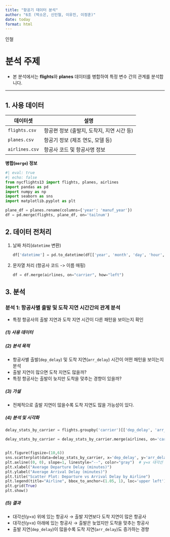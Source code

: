 ```yaml
---
title: "항공기 데이터 분석"
author: "6조 (박소은, 신인철, 이유진, 이정훈)"
date: today
format: html
---
```

인철

# 분석 주제

-   본 분석에서는 **flights**와 **planes** 데이터를 병합하여 특정 변수 간의 관계를 분석합니다.

------------------------------------------------------------------------

## **1. 사용 데이터**

| 데이터셋       | 설명                                       |
|----------------|--------------------------------------------|
| `flights.csv`  | 항공편 정보 (출발지, 도착지, 지연 시간 등) |
| `planes.csv`   | 항공기 정보 (제조 연도, 모델 등)           |
| `airlines.csv` | 항공사 코드 및 항공사명 정보               |

**병합(`merge`) 정보**

```python
#| eval: true
#| echo: false
from nycflights13 import flights, planes, airlines
import pandas as pd
import numpy as np
import seaborn as sns
import matplotlib.pyplot as plt

```

```python
plane_df = planes.rename(columns={'year': 'manuf_year'})
df = pd.merge(flights, plane_df, on='tailnum')
```

## **2. 데이터 전처리**

1.  날짜 처리(`datetime` 변환)

    ```python
    df['datetime'] = pd.to_datetime(df[['year', 'month', 'day', 'hour', 'minute']])
    ```

2.  문자열 처리 (항공사 코드 -\> 이름 매핑)

    ```python
    df = df.merge(airlines, on="carrier", how="left")
    ```

## **3. 분석**

### 분석 1: 항공사별 출발 및 도착 지연 시간간의 관계 분석

-   특정 항공사의 출발 지연과 도착 지연 시간이 다른 패턴을 보이는지 확인

##### (1) 사용 데이터

##### (2) 분석 목적

-   항공사별 출발(`dep_delay`) 및 도착 지연(`arr_delay`) 시간이 어떤 패턴을 보이는지 분석
-   출발 지연이 많으면 도착 지연도 많을까?
-   특정 항공사는 출발이 늦지만 도착을 맞추는 경향이 있을까?

##### (3) 가설

-   전체적으로 출발 지연이 많을수록 도착 지연도 많을 가능성이 있다.

##### (4) 분석 및 시각화

```python
delay_stats_by_carrier = flights.groupby('carrier')[['dep_delay', 'arr_delay']].mean().reset_index()

delay_stats_by_carrier = delay_stats_by_carrier.merge(airlines, on='carrier', how='left')


plt.figure(figsize=(10,6))
sns.scatterplot(data=delay_stats_by_carrier, x='dep_delay', y='arr_delay', hue='name', s=100)
plt.axline((0, 0), slope=1, linestyle="--", color="gray")  # y=x 대각선 추가 (출발=도착일 때)
plt.xlabel("Average Departure Delay (minutes)")
plt.ylabel("Average Arrival Delay (minutes)")
plt.title("Scatter Plot: Departure vs Arrival Delay by Airline")
plt.legend(title="Airline", bbox_to_anchor=(1.05, 1), loc='upper left')  # 범례 위치 조정
plt.grid(True)
plt.show()
```

##### (5) 결과

-   대각선(y=x) 위에 있는 항공사 → 출발 지연보다 도착 지연이 많은 항공사
-   대각선(y=x) 아래에 있는 항공사 → 출발은 늦었지만 도착을 맞추는 항공사
-   출발 지연(`dep_delay`)이 많을수록 도착 지연(`arr_delay`)도 증가하는 경향